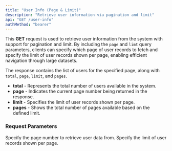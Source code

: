 ```yaml
---
title: "User Info (Page & Limit)"
description: "Retrieve user information via pagination and limit"
api: "GET /user-info"
authMethod: "bearer"
---
```


This **GET** request is used to retrieve user information from the system with support for pagination and limit. By including the `page` and `limt` query parameters, clients can specify which page of user records to fetch and specify the limit of user records shown per page, enabling efficient navigation through large datasets.

The response contains the list of users for the specified page, along with `total`, `page`, `limit`, and `pages`.

- **total** - Represents the total number of users available in the system.
- **page** - Indicates the current page number being returned in the response. 
- **limit** - Specifies the limit of user records shown per page. 
- **pages** - Shows the total number of pages available based on the defined limit.

### Request Parameters

<ParamField query="page" type="number" required placeholder="number">
  Specify the page number to retrieve user data from. 
</ParamField>

<ParamField query="limit" type="number" required placeholder="number">
  Specify the limit of user records shown per page. 
</ParamField>